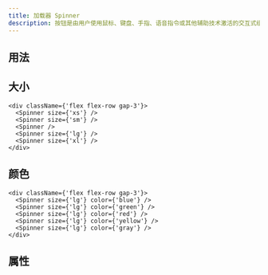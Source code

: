 ```yaml
---
title: 加载器 Spinner
description: 按钮是由用户使用鼠标、键盘、手指、语音指令或其他辅助技术激活的交互式组件。一旦被激活，它就会执行一个可编程的操作，例如提交一个表单或打开一个对话框。
---
```


## 用法

<Showcase componentName="Spinner" />

## 大小

```tsx preview editable
<div className={'flex flex-row gap-3'}>
  <Spinner size={'xs'} />
  <Spinner size={'sm'} />
  <Spinner />
  <Spinner size={'lg'} />
  <Spinner size={'xl'} />
</div>
```

## 颜色

```tsx preview editable
<div className={'flex flex-row gap-3'}>
  <Spinner size={'lg'} color={'blue'} />
  <Spinner size={'lg'} color={'green'} />
  <Spinner size={'lg'} color={'red'} />
  <Spinner size={'lg'} color={'yellow'} />
  <Spinner size={'lg'} color={'gray'} />
</div>
```

## 属性

<PropsTable componentName="Spinner" />
